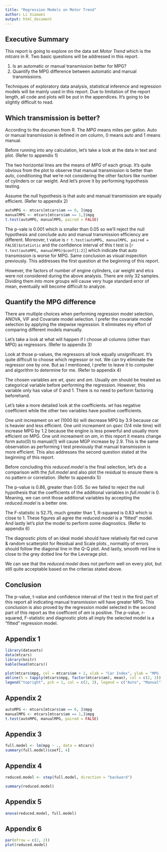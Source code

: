 ```yaml
---
title: "Regression Models on Motor Trend"
author: Li Xiaowei
output: html_document
---
```

## Executive Summary
This report is going to explore on the data set _Motor Trend_ which is the _mtcars_ in R. Two basic questions will be addressed in this report.

1. Is an automatic or manual transmission better for MPG?
2. Quantify the MPG difference between automatic and manual transmissions.

Techniques of exploratory data analysis, statistical inference and regression models will be mainly used in this report. Due to limitation of the report length, all code and plots will be put in the appendices. It's going to be slightly difficult to read.

## Which transmission is better?
According to the documen from R. The _MPG_ means miles per gallon. Auto or manual transmission is defined in _am_ column, 0 means auto and 1 means manual.

Before running into any calculation, let's take a look at the data in text and plot. (Refer to appendix 1)

The two horizontal lines are the means of _MPG_ of each group. It's quite obvious from the plot to observe that manual transmission is better than auto, conditioning that we're not considering the other factors like number of cylinders or car weight. And let's prove it by performing hypothesis testing.

Assume the null hypothesis is that auto and manual transmission are equally efficient. (Refer to appendix 2)
```r
autoMPG <- mtcars[mtcars$am == 0, ]$mpg
manualMPG <- mtcars[mtcars$am == 1,]$mpg
t.test(autoMPG, manualMPG, paired = FALSE)
```

The p-vale is 0.001 which is smaller than 0.05 so we'll reject the null hypothesis and conclude auto and manual transmission efficiency are different. Moreover, t value is `r t.test(autoMPG, manualMPG, paired = FALSE)$statistic` and the confidence interval of this t test is [`r t.test(autoMPG, manualMPG)$conf[1:2]`] which indicate that auto transmission is worse for MPG. Same conclusion as visual inspection previously. This addresses the first question at the beginning of this report.

However, the factors of number of engine cylinders, car weight and etcs were not considered during the above analysis. There are only 32 samples. Dividing them into more groups will cause very huge standard error of mean, eventually will become difficult to analyze.

## Quantify the MPG difference
There are multiple choices when performing regression model selection, ANOVA, VIF and Covariate model selection. I prefer the covariate model selection by applying the stepwise regression. It eliminates my effort of comparing different models manually.

Let's take a look at what will happen if I choose all columns (other than MPG) as regressors. (Refer to appendix 3)

Look at those p-values, the regressors all look equally unsignificant. It's quite difficult to choose which regressor or not. We can try eliminate the regressor one by one. But as I mentioned, I prefer to leave it to computer and algorithm to determine for me. (Refer to appendix 4)

The chosen variables are _wt_, _qsec_ and _am_. Usually _am_ should be treated as categorical variable before performing the regression. However, this variable only has value of 0 and 1. There is no need to perform factoring beforehand.

Let's take a more detailed look at the coefficients. _wt_ has negative coefficient while the other two variables have positive coefficients.

One unit increament on _wt_ (1000 lb) will decrease MPG by 3.9 because car is heavier and less efficient. One unit increament on _qsec_ (1/4 mile time) will increase MPG by 1.2 because the engine is less powerful and usually more efficient on MPG. One unit increament on _am_, in this report it means change form auto(0) to manual(1) will cause MGP increase by 2.9. This is the same observation as performing t test previously that manual transmission is more efficient. This also addresses the second question stated at the beginning of this report.

Before concluding this _reduced.model_ is the final selection, let's do a comparison with the _full.model_ and also plot the residual to ensure there is no pattern or correlation. (Refer to appendix 5)

The p-value is 0.86, greater than 0.05. So we failed to reject the null hypothesis that the coefficients of the additional variables in _full.model_ is 0. Meaning, we can omit those additional variables by accepting the _reduced.model_ is a better one.

The F-statistic is 52.75, much greater than 1, R-squared is 0.83 which is close to 1. These figures all agree the _reduced.model_ is a "fitted" model. And lastly let's plot the model to perform some diagnostics. (Refer to appendix 6)

The diagnostic plots of an ideal model should have relatively flat red curve & random scatterplot for Residual and Scale plots , normality of errors should follow the diagonal line in the Q-Q plot. And lastly, smooth red line is close to the grey dotted line for the Leverage plot.

We can see that the _reduced.model_ does not perform well on every plot, but still quite acceptable based on the criterias stated above.

## Conclusion
The p-value, t-value and confidence interval of the t test in the first part of this report all indicating manual transmission will have greater MPG. This conclusion is also proved by the regression model selected in the second part of this report as the coefficent of _am_ is positive. The p-value, r-squared, F-statistic and diagnostic plots all imply the selected model is a "fitted" regression model.

## Appendix 1
```r
library(datasets)
data(mtcars)
library(knitr)
kable(head(mtcars))
```

```r
plot(mtcars$mpg, col = mtcars$am + 2, xlab = "Car Index", ylab = "MPG (miles/gallon)")
abline(h = tapply(mtcars$mpg, factor(mtcars$am), mean), col = c(2, 3))
legend("topright", pch = 1, col = c(2, 3), legend = c("Auto", "Manual"))

```

## Appendix 2
```r
autoMPG <- mtcars[mtcars$am == 0, ]$mpg
manualMPG <- mtcars[mtcars$am == 1,]$mpg
t.test(autoMPG, manualMPG, paired = FALSE)
```

## Appendix 3
```r
full.model <- lm(mpg ~ ., data = mtcars)
summary(full.model)$coef[, 4]
```

## Appendix 4
```r
reduced.model <- step(full.model, direction = "backward")
```
```r
summary(reduced.model)
```

## Appendix 5
```r
anova(reduced.model, full.model)
```

## Appendix 6
```r
par(mfrow = c(2, 2))
plot(reduced.model)
```